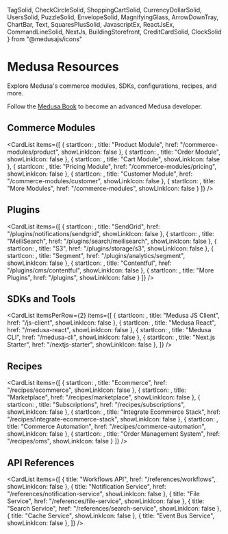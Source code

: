   TagSolid, 
  CheckCircleSolid, 
  ShoppingCartSolid, 
  CurrencyDollarSolid, 
  UsersSolid,
  PuzzleSolid,
  EnvelopeSolid,
  MagnifyingGlass,
  ArrowDownTray,
  ChartBar,
  Text,
  SquaresPlusSolid,
  JavascriptEx,
  ReactJsEx,
  CommandLineSolid,
  NextJs,
  BuildingStorefront,
  CreditCardSolid,
  ClockSolid
} from "@medusajs/icons"

# Medusa Resources

Explore Medusa's commerce modules, SDKs, configurations, recipes, and more.

<Note title="Getting started?">

Follow the [Medusa Book](https://medusa-docs-v2-git-docs-v2-medusajs.vercel.app) to become an advanced Medusa developer.

</Note>

## Commerce Modules

<CardList items={[
  {
    startIcon: <TagSolid />,
    title: "Product Module",
    href: "/commerce-modules/product",
    showLinkIcon: false
  },
  {
    startIcon: <CheckCircleSolid />,
    title: "Order Module",
    showLinkIcon: false
  },
  {
    startIcon: <ShoppingCartSolid />,
    title: "Cart Module",
    showLinkIcon: false
  },
  {
    startIcon: <CurrencyDollarSolid />,
    title: "Pricing Module",
    href: "/commerce-modules/pricing",
    showLinkIcon: false
  },
  {
    startIcon: <UsersSolid />,
    title: "Customer Module",
    href: "/commerce-modules/customer",
    showLinkIcon: false
  },
  {
    startIcon: <PuzzleSolid />,
    title: "More Modules",
    href: "/commerce-modules",
    showLinkIcon: false
  }
]} />

## Plugins

<CardList items={[
  {
    startIcon: <EnvelopeSolid />,
    title: "SendGrid",
    href: "/plugins/notifications/sendgrid",
    showLinkIcon: false
  },
  {
    startIcon: <MagnifyingGlass />,
    title: "MeiliSearch",
    href: "/plugins/search/meilisearch",
    showLinkIcon: false
  },
  {
    startIcon: <ArrowDownTray />,
    title: "S3",
    href: "/plugins/storage/s3",
    showLinkIcon: false
  },
  {
    startIcon: <ChartBar />,
    title: "Segment",
    href: "/plugins/analytics/segment",
    showLinkIcon: false
  },
  {
    startIcon: <Text />,
    title: "Contentful",
    href: "/plugins/cms/contentful",
    showLinkIcon: false
  },
  {
    startIcon: <SquaresPlusSolid />,
    title: "More Plugins",
    href: "/plugins",
    showLinkIcon: false
  }
]} />

## SDKs and Tools

<CardList itemsPerRow={2} items={[
  {
    startIcon: <JavascriptEx />,
    title: "Medusa JS Client",
    href: "/js-client",
    showLinkIcon: false
  },
  {
    startIcon: <ReactJsEx />,
    title: "Medusa React",
    href: "/medusa-react",
    showLinkIcon: false
  },
  {
    startIcon: <CommandLineSolid />,
    title: "Medusa CLI",
    href: "/medusa-cli",
    showLinkIcon: false
  },
  {
    startIcon: <NextJs />,
    title: "Next.js Starter",
    href: "/nextjs-starter",
    showLinkIcon: false
  },
]} />

## Recipes

<CardList items={[
  {
    startIcon: <ShoppingCartSolid />,
    title: "Ecommerce",
    href: "/recipes/ecommerce",
    showLinkIcon: false
  },
  {
    startIcon: <BuildingStorefront />,
    title: "Marketplace",
    href: "/recipes/marketplace",
    showLinkIcon: false
  },
  {
    startIcon: <CreditCardSolid />,
    title: "Subscriptions",
    href: "/recipes/subscriptions",
    showLinkIcon: false
  },
  {
    startIcon: <PuzzleSolid />,
    title: "Integrate Ecommerce Stack",
    href: "/recipes/integrate-ecommerce-stack",
    showLinkIcon: false
  },
  {
    startIcon: <ClockSolid />,
    title: "Commerce Automation",
    href: "/recipes/commerce-automation",
    showLinkIcon: false
  },
  {
    startIcon: <CheckCircleSolid />,
    title: "Order Management System",
    href: "/recipes/oms",
    showLinkIcon: false
  }
]} />

## API References

<CardList items={[
  {
    title: "Workflows API",
    href: "/references/workflows",
    showLinkIcon: false
  },
  {
    title: "Notification Service",
    href: "/references/notification-service",
    showLinkIcon: false
  },
  {
    title: "File Service",
    href: "/references/file-service",
    showLinkIcon: false
  },
  {
    title: "Search Service",
    href: "/references/search-service",
    showLinkIcon: false
  },
  {
    title: "Cache Service",
    showLinkIcon: false
  },
  {
    title: "Event Bus Service",
    showLinkIcon: false
  },
]} />